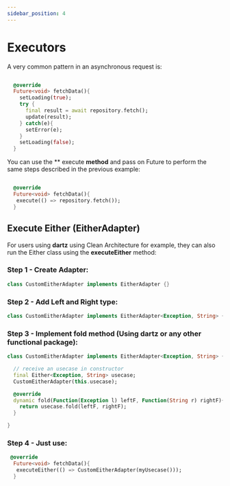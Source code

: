 ```yaml
---
sidebar_position: 4
---
```


# Executors

A very common pattern in an asynchronous request is:

```dart

  @override
  Future<void> fetchData(){
    setLoading(true);
    try {
      final result = await repository.fetch();
      update(result);
    } catch(e){
      setError(e);
    }
    setLoading(false);
  }

```

You can use the ** execute **method** and pass on Future to perform the same steps described in the previous example:

```dart

  @override
  Future<void> fetchData(){
   execute(() => repository.fetch());
  }

```

## Execute Either (**EitherAdapter**)

For users using **dartz** using Clean Architecture for example, they can also run the Either class using the **executeEither** method:


### Step 1 - Create Adapter:

```dart
class CustomEitherAdapter implements EitherAdapter {}
```

### Step 2 - Add Left and Right type:

```dart
class CustomEitherAdapter implements EitherAdapter<Exception, String> {}
```

### Step 3 - Implement fold method (Using dartz or any other functional package):

```dart
class CustomEitherAdapter implements EitherAdapter<Exception, String> {

  // receive an usecase in constructor
  final Either<Exception, String> usecase;
  CustomEitherAdapter(this.usecase);

  @override
  dynamic fold(Function(Exception l) leftF, Function(String r) rightF){
    return usecase.fold(leftF, rightF);
  }

}
```

### Step 4 - Just use:

```dart
 @override
  Future<void> fetchData(){
   executeEither(() => CustomEitherAdapter(myUsecase()));
  }
```